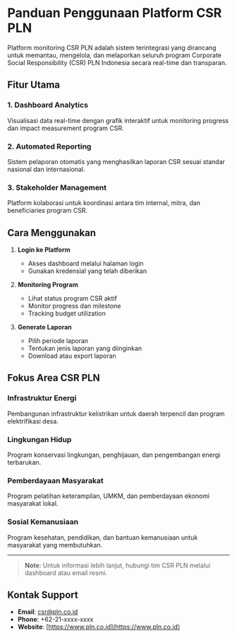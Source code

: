# Panduan Penggunaan Platform CSR PLN

Platform monitoring CSR PLN adalah sistem terintegrasi yang dirancang untuk memantau, mengelola, dan melaporkan seluruh program Corporate Social Responsibility (CSR) PLN Indonesia secara real-time dan transparan.

## Fitur Utama

### 1. Dashboard Analytics
Visualisasi data real-time dengan grafik interaktif untuk monitoring progress dan impact measurement program CSR.

### 2. Automated Reporting
Sistem pelaporan otomatis yang menghasilkan laporan CSR sesuai standar nasional dan internasional.

### 3. Stakeholder Management
Platform kolaborasi untuk koordinasi antara tim internal, mitra, dan beneficiaries program CSR.

## Cara Menggunakan

1. **Login ke Platform**
   - Akses dashboard melalui halaman login
   - Gunakan kredensial yang telah diberikan

2. **Monitoring Program**
   - Lihat status program CSR aktif
   - Monitor progress dan milestone
   - Tracking budget utilization

3. **Generate Laporan**
   - Pilih periode laporan
   - Tentukan jenis laporan yang diinginkan
   - Download atau export laporan

## Fokus Area CSR PLN

### Infrastruktur Energi
Pembangunan infrastruktur kelistrikan untuk daerah terpencil dan program elektrifikasi desa.

### Lingkungan Hidup
Program konservasi lingkungan, penghijauan, dan pengembangan energi terbarukan.

### Pemberdayaan Masyarakat
Program pelatihan keterampilan, UMKM, dan pemberdayaan ekonomi masyarakat lokal.

### Sosial Kemanusiaan
Program kesehatan, pendidikan, dan bantuan kemanusiaan untuk masyarakat yang membutuhkan.

---

> **Note**: Untuk informasi lebih lanjut, hubungi tim CSR PLN melalui dashboard atau email resmi.

## Kontak Support

- **Email**: csr@pln.co.id
- **Phone**: +62-21-xxxx-xxxx
- **Website**: [https://www.pln.co.id](https://www.pln.co.id)